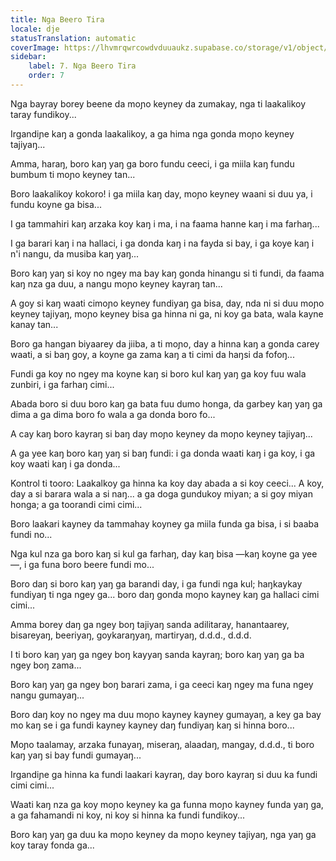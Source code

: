 ```yaml
---
title: Nga Beero Tira
locale: dje
statusTranslation: automatic
coverImage: https://lhvmrqwrcowdvduuaukz.supabase.co/storage/v1/object/public/strapi-uploads/small_cover-tratado-de-psicologia-revolucionaria.webp-5e15e1cec4e0ebebcde5d7fc7565d8fd.webp
sidebar:
    label: 7. Nga Beero Tira
    order: 7
---
```

Nga bayray borey beene da moɲo keyney da zumakay, nga ti laakalikoy taray fundikoy...

Irgandiɲe kaŋ a gonda laakalikoy, a ga hima nga gonda moɲo keyney tajiyaŋ...

Amma, haraŋ, boro kaŋ yaŋ ga boro fundu ceeci, i ga miila kaŋ fundu bumbum ti moɲo keyney tan...

Boro laakalikoy kokoro! i ga miila kaŋ day, moɲo keyney waani si duu ya, i fundu koyne ga bisa...

I ga tammahiri kaŋ arzaka koy kaŋ i ma, i na faama hanne kaŋ i ma farhaŋ...

I ga barari kaŋ i na hallaci, i ga donda kaŋ i na fayda si bay, i ga koye kaŋ i n'i nangu, da musiba kaŋ yaŋ...

Boro kaŋ yaŋ si koy no ngey ma bay kaŋ gonda hinangu si ti fundi, da faama kaŋ nza ga duu, a nangu moɲo keyney kayraŋ tan...

A goy si kaŋ waati cimoɲo keyney fundiyaŋ ga bisa, day, nda ni si duu moɲo keyney tajiyaŋ, moɲo keyney bisa ga hinna ni ga, ni koy ga bata, wala kayne kanay tan...

Boro ga hangan biyaarey da jiiba, a ti moɲo, day a hinna kaŋ a gonda carey waati, a si baŋ goy, a koyne ga zama kaŋ a ti cimi da haŋsi da fofoŋ...

Fundi ga koy no ngey ma koyne kaŋ si boro kul kaŋ yaŋ ga koy fuu wala zunbiri, i ga farhaŋ cimi...

Abada boro si duu boro kaŋ ga bata fuu dumo honga, da garbey kaŋ yaŋ ga dima a ga dima boro fo wala a ga donda boro fo...

A cay kaŋ boro kayraŋ si baŋ day moɲo keyney da moɲo keyney tajiyaŋ...

A ga yee kaŋ boro kaŋ yaŋ si baŋ fundi: i ga donda waati kaŋ i ga koy, i ga koy waati kaŋ i ga donda...

Kontrol ti tooro: Laakalkoy ga hinna ka koy day abada a si koy ceeci... A koy, day a si barara wala a si naŋ... a ga doga gundukoy miyan; a si goy miyan honga; a ga toorandi cimi cimi...

Boro laakari kayney da tammahay koyney ga miila funda ga bisa, i si baaba fundi no...

Nga kul nza ga boro kaŋ si kul ga farhaŋ, day kaŋ bisa —kaŋ koyne ga yee—, i ga funa boro beere fundi mo...

Boro daŋ si boro kaŋ yaŋ ga barandi day, i ga fundi nga kul; haŋkaykay fundiyaŋ ti nga ngey ga... boro daŋ gonda moɲo kayney kaŋ ga hallaci cimi cimi...

Amma borey daŋ ga ngey boŋ tajiyaŋ sanda adilitaray, hanantaarey, bisareyaŋ, beeriyaŋ, goykaraŋyaŋ, martiryaŋ, d.d.d., d.d.d.

I ti boro kaŋ yaŋ ga ngey boŋ kayyaŋ sanda kayraŋ; boro kaŋ yaŋ ga ba ngey boŋ zama...

Boro kaŋ yaŋ ga ngey boŋ barari zama, i ga ceeci kaŋ ngey ma funa ngey nangu gumayaŋ...

Boro daŋ koy no ngey ma duu moɲo kayney kayney gumayaŋ, a key ga bay mo kaŋ se i ga fundi kayney kayney daŋ fundiyaŋ kaŋ si hinna boro...

Moɲo taalamay, arzaka funayaŋ, miseraŋ, alaadaŋ, mangay, d.d.d., ti boro kaŋ yaŋ si bay fundi gumayaŋ...

Irgandiɲe ga hinna ka fundi laakari kayraŋ, day boro kayraŋ si duu ka fundi cimi cimi...

Waati kaŋ nza ga koy moɲo keyney ka ga funna moɲo kayney funda yaŋ ga, a ga fahamandi ni koy, ni koy si hinna ka fundi fundikoy...

Boro kaŋ yaŋ ga duu ka moɲo keyney da moɲo keyney tajiyaŋ, nga yaŋ ga koy taray fonda ga...

